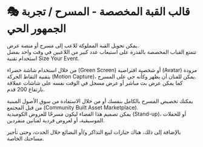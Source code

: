 # 🎭 قالب القبة المخصصة - المسرح / تجربة الجمهور الحي  

يمكن تحويل القبة المملوكة للاعب إلى مسرح أو منصة عرض.  
تتمتع القباب المخصصة بالقدرة على استيعاب عدد كبير من اللاعبين في وقت واحد بفضل استخدام تقنية Size Your Event.  

من خلال استخدام شاشة خضراء (Green Screen) أو شخصية افتراضية (Avatar) مزودة بتقنية التقاط الحركة (Motion Capture)، يمكن للفنان أن يظهر وكأنه حي على المسرح.  
كما يمكن عرض بث مباشر أو عرض مسجل في الوقت نفسه على شاشات عملاقة بارتفاع 200 قدم.  

يمكنك تخصيص المسرح بالكامل بنفسك أو من خلال الاستفادة من سوق الأصول المبنية من قبل المجتمع (Community Built Asset Marketplace).  
يمكن تصميم هذا الفضاء ليكون مسرحًا للعروض الكوميدية (Stand-up)، أو للحفلات الموسيقية، أو لعروض فردية لفنانين منفردين.  

بالإضافة إلى ذلك، هناك خيارات لبيع التذاكر و/أو البضائع خلال الحدث، وحتى تأجير مساحتك الخاصة.  
